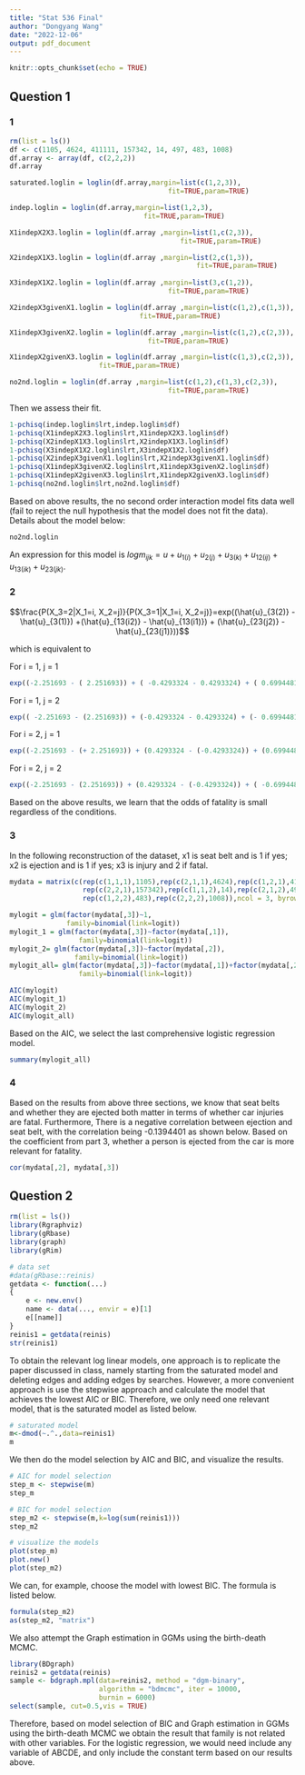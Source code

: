 ```yaml
---
title: "Stat 536 Final"
author: "Dongyang Wang"
date: "2022-12-06"
output: pdf_document
---
```


```r
knitr::opts_chunk$set(echo = TRUE)
```

## Question 1

### 1

```r
rm(list = ls())
df <- c(1105, 4624, 411111, 157342, 14, 497, 483, 1008)
df.array <- array(df, c(2,2,2))
df.array

saturated.loglin = loglin(df.array,margin=list(c(1,2,3)),
                                       fit=TRUE,param=TRUE)

indep.loglin = loglin(df.array,margin=list(1,2,3),
                                 fit=TRUE,param=TRUE)

X1indepX2X3.loglin = loglin(df.array ,margin=list(1,c(2,3)),
                                          fit=TRUE,param=TRUE)

X2indepX1X3.loglin = loglin(df.array ,margin=list(2,c(1,3)),
                                              fit=TRUE,param=TRUE)
                            
X3indepX1X2.loglin = loglin(df.array ,margin=list(3,c(1,2)),
                                       fit=TRUE,param=TRUE)    

X2indepX3givenX1.loglin = loglin(df.array ,margin=list(c(1,2),c(1,3)),
                                fit=TRUE,param=TRUE)

X1indepX3givenX2.loglin = loglin(df.array ,margin=list(c(1,2),c(2,3)),
                                  fit=TRUE,param=TRUE)

X1indepX2givenX3.loglin = loglin(df.array ,margin=list(c(1,3),c(2,3)),
                      fit=TRUE,param=TRUE)

no2nd.loglin = loglin(df.array ,margin=list(c(1,2),c(1,3),c(2,3)),
                                       fit=TRUE,param=TRUE)
```

Then we assess their fit.
```r
1-pchisq(indep.loglin$lrt,indep.loglin$df)
1-pchisq(X1indepX2X3.loglin$lrt,X1indepX2X3.loglin$df)
1-pchisq(X2indepX1X3.loglin$lrt,X2indepX1X3.loglin$df)
1-pchisq(X3indepX1X2.loglin$lrt,X3indepX1X2.loglin$df)
1-pchisq(X2indepX3givenX1.loglin$lrt,X2indepX3givenX1.loglin$df)
1-pchisq(X1indepX3givenX2.loglin$lrt,X1indepX3givenX2.loglin$df)
1-pchisq(X1indepX2givenX3.loglin$lrt,X1indepX2givenX3.loglin$df)
1-pchisq(no2nd.loglin$lrt,no2nd.loglin$df)
```
Based on above results, the no second order interaction model fits data well (fail to reject the null hypothesis that the model does not fit the data). Details about the model below:

```r
no2nd.loglin
```

An expression for this model is $logm_{ijk} = u + u_{1(i)} + u_{2(j)} + u_{3(k)} + u_{12(ij)} + u_{13(ik)} +u_{23(jk)}$.

### 2

$$\frac{P(X_3=2|X_1=i, X_2=j)}{P(X_3=1|X_1=i, X_2=j)}=exp((\hat{u}_{3(2)} - \hat{u}_{3(1)}) +(\hat{u}_{13(i2)} - \hat{u}_{13(i1)}) +  (\hat{u}_{23(j2)} - \hat{u}_{23(j1)}))$$

which is equivalent to 

For i = 1, j = 1

```r
exp((-2.251693 - ( 2.251693)) + ( -0.4293324 - 0.4293324) + ( 0.6994481 - (- 0.6994481))  )
```

For i = 1, j = 2

```r
exp(( -2.251693 - (2.251693)) + (-0.4293324 - 0.4293324) + (- 0.6994481 -0.6994481 )  )
```

For i = 2, j = 1

```r
exp((-2.251693 - (+ 2.251693)) + (0.4293324 - (-0.4293324)) + (0.6994481 - (-0.6994481))  )
```

For i = 2, j = 2

```r
exp((-2.251693 - (2.251693)) + (0.4293324 - (-0.4293324)) + ( -0.6994481 - 0.6994481)  )
```

Based on the above results, we learn that the odds of fatality is small regardless of the conditions.

### 3

In the following reconstruction of the dataset, x1 is seat belt and is 1 if yes; x2 is ejection and is 1 if yes; x3 is injury and 2 if fatal.

```r
mydata = matrix(c(rep(c(1,1,1),1105),rep(c(2,1,1),4624),rep(c(1,2,1),411111),
                  rep(c(2,2,1),157342),rep(c(1,1,2),14),rep(c(2,1,2),497),
                  rep(c(1,2,2),483),rep(c(2,2,2),1008)),ncol = 3, byrow = TRUE)

mylogit = glm(factor(mydata[,3])~1, 
              family=binomial(link=logit))
mylogit_1 = glm(factor(mydata[,3])~factor(mydata[,1]), 
                 family=binomial(link=logit))
mylogit_2= glm(factor(mydata[,3])~factor(mydata[,2]), 
                family=binomial(link=logit))
mylogit_all= glm(factor(mydata[,3])~factor(mydata[,1])+factor(mydata[,2]),
                 family=binomial(link=logit))

AIC(mylogit)
AIC(mylogit_1)
AIC(mylogit_2)
AIC(mylogit_all)

```

Based on the AIC, we select the last comprehensive logistic regression model.

```r
summary(mylogit_all)
```

### 4

Based on the results from above three sections, we know that seat belts and whether they are ejected both matter in terms of whether car injuries are fatal. Furthermore, There is a negative correlation between ejection and seat belt, with the correlation being -0.1394401 as shown below. Based on the coefficient from part 3, whether a person is ejected from the car is more relevant for fatality.

```r
cor(mydata[,2], mydata[,3])
```

## Question 2

```r
rm(list = ls())
library(Rgraphviz)
library(gRbase)
library(graph)
library(gRim)
```

```r
# data set
#data(gRbase::reinis)
getdata <- function(...)
{
    e <- new.env()
    name <- data(..., envir = e)[1]
    e[[name]]
}
reinis1 = getdata(reinis)
str(reinis1)
```
To obtain the relevant log linear models, one approach is to replicate the paper discussed in class, namely starting from the saturated model and deleting edges and adding edges by searches. However, a more convenient approach is use the stepwise approach and calculate the model that achieves the lowest AIC or BIC. Therefore, we only need one relevant model, that is the saturated model as listed below.

```r
# saturated model
m<-dmod(~.^.,data=reinis1)
m
```

We then do the model selection by AIC and BIC, and visualize the results.

```r
# AIC for model selection
step_m <- stepwise(m)
step_m

# BIC for model selection
step_m2 <- stepwise(m,k=log(sum(reinis1)))
step_m2

# visualize the models
plot(step_m)
plot.new()
plot(step_m2)
```

We can, for example, choose the model with lowest BIC. The formula is listed below.

```r
formula(step_m2)
as(step_m2, "matrix")
```

We also attempt the Graph estimation in GGMs using the birth-death MCMC.

```r
library(BDgraph)
reinis2 = getdata(reinis)
sample <- bdgraph.mpl(data=reinis2, method = "dgm-binary",
                      algorithm = "bdmcmc", iter = 10000,
                      burnin = 6000)
select(sample, cut=0.5,vis = TRUE)
```

Therefore, based on model selection of BIC and Graph estimation in GGMs using the birth-death MCMC we obtain the result that family is not related with other variables. For the logistic regression, we would need include any variable of ABCDE, and only include the constant term based on our results above.